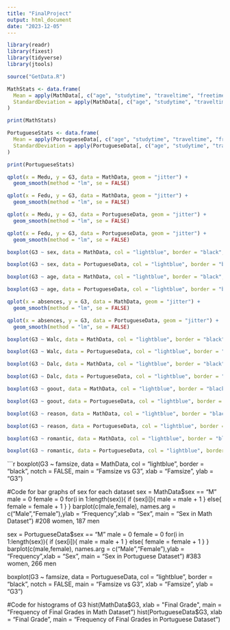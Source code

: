 ```yaml
---
title: "FinalProject"
output: html_document
date: "2023-12-05"
---
```


```r
library(readr)
library(fixest)
library(tidyverse)
library(jtools)
```

```r
source("GetData.R")
```

```r
MathStats <- data.frame(
  Mean = apply(MathData[, c("age", "studytime", "traveltime", "freetime", "famrel", "goout", "failures", "Medu", "Fedu", "health", "absences", "Dalc", "Walc", "G3")], 2, mean),
  StandardDeviation = apply(MathData[, c("age", "studytime", "traveltime", "freetime", "famrel", "goout", "failures", "Medu", "Fedu", "health", "absences", "Dalc", "Walc", "G3")], 2, sd)
)

print(MathStats)

PortugueseStats <- data.frame(
  Mean = apply(PortugueseData[, c("age", "studytime", "traveltime", "freetime", "famrel", "goout", "failures", "Medu", "Fedu", "health", "absences", "Dalc", "Walc", "G3")], 2, mean),
  StandardDeviation = apply(PortugueseData[, c("age", "studytime", "traveltime", "freetime", "famrel", "goout", "failures", "Medu", "Fedu", "health", "absences", "Dalc", "Walc", "G3")], 2, sd)
)

print(PortugueseStats)
```

```r
qplot(x = Medu, y = G3, data = MathData, geom = "jitter") +
  geom_smooth(method = "lm", se = FALSE)
```

```r
qplot(x = Fedu, y = G3, data = MathData, geom = "jitter") +
  geom_smooth(method = "lm", se = FALSE)
```

```r
qplot(x = Medu, y = G3, data = PortugueseData, geom = "jitter") +
  geom_smooth(method = "lm", se = FALSE)
```

```r
qplot(x = Fedu, y = G3, data = PortugueseData, geom = "jitter") +
  geom_smooth(method = "lm", se = FALSE)
```

```r
boxplot(G3 ~ sex, data = MathData, col = "lightblue", border = "black", notch = FALSE, main = "Sex vs G3", xlab = "Sex", ylab = "G3")
```

```r
boxplot(G3 ~ sex, data = PortugueseData, col = "lightblue", border = "black", notch = FALSE, main = "Sex vs G3", xlab = "Sex", ylab = "G3")
```

```r
boxplot(G3 ~ age, data = MathData, col = "lightblue", border = "black", notch = FALSE, main = "Age vs G3", xlab = "Age", ylab = "G3")
```

```r
boxplot(G3 ~ age, data = PortugueseData, col = "lightblue", border = "black", notch = FALSE, main = "Age vs G3", xlab = "Age", ylab = "G3")
```

```r
qplot(x = absences, y = G3, data = MathData, geom = "jitter") +
  geom_smooth(method = "lm", se = FALSE)
```

```r
qplot(x = absences, y = G3, data = PortugueseData, geom = "jitter") +
  geom_smooth(method = "lm", se = FALSE)
```

```r
boxplot(G3 ~ Walc, data = MathData, col = "lightblue", border = "black", notch = FALSE, main = "Walc vs G3", xlab = "Walc", ylab = "G3")
```

```r
boxplot(G3 ~ Walc, data = PortugueseData, col = "lightblue", border = "black", notch = FALSE, main = "Walc vs G3", xlab = "Walc", ylab = "G3")
```

```r
boxplot(G3 ~ Dalc, data = MathData, col = "lightblue", border = "black", notch = FALSE, main = "Dalc vs G3", xlab = "Dalc", ylab = "G3")
```

```r
boxplot(G3 ~ Dalc, data = PortugueseData, col = "lightblue", border = "black", notch = FALSE, main = "Dalc vs G3", xlab = "Dalc", ylab = "G3")
```

```r
boxplot(G3 ~ goout, data = MathData, col = "lightblue", border = "black", notch = FALSE, main = "Goout vs G3", xlab = "Goout", ylab = "G3")
```

```r
boxplot(G3 ~ goout, data = PortugueseData, col = "lightblue", border = "black", notch = FALSE, main = "Goout vs G3", xlab = "Goout", ylab = "G3")
```

```r
boxplot(G3 ~ reason, data = MathData, col = "lightblue", border = "black", notch = FALSE, main = "Reason vs G3", xlab = "Reason", ylab = "G3")
```

```r
boxplot(G3 ~ reason, data = PortugueseData, col = "lightblue", border = "black", notch = FALSE, main = "Reason vs G3", xlab = "Reason", ylab = "G3")
```

```r
boxplot(G3 ~ romantic, data = MathData, col = "lightblue", border = "black", notch = FALSE, main = "Romantic vs G3", xlab = "Romantic", ylab = "G3")
```

```r
boxplot(G3 ~ romantic, data = PortugueseData, col = "lightblue", border = "black", notch = FALSE, main = "Romantic vs G3", xlab = "Romantic", ylab = "G3")
```


```r
boxplot(G3 ~ famsize, data = MathData, col = "lightblue", border = "black", notch = FALSE, main = "Famsize vs G3", xlab = "Famsize", ylab = "G3")

#Code for bar graphs of sex for each dataset
sex = MathData$sex == "M"
male = 0
female = 0
for(i in 1:length(sex)){
  if (sex[i]){
    male = male + 1
  }
  else{
    female = female + 1
  }
}
barplot(c(male,female), names.arg = c("Male","Female"),ylab = "Frequency",xlab = "Sex", main = "Sex in Math Dataset")
#208 women, 187 men


sex = PortugueseData$sex == "M"
male = 0
female = 0
for(i in 1:length(sex)){
  if (sex[i]){
    male = male + 1
  }
  else{
    female = female + 1
  }
}
barplot(c(male,female), names.arg = c("Male","Female"),ylab = "Frequency",xlab = "Sex", main = "Sex in Portuguese Dataset")
#383 women, 266 men

boxplot(G3 ~ famsize, data = PortugueseData, col = "lightblue", border = "black", notch = FALSE, main = "Famsize vs G3", xlab = "Famsize", ylab = "G3")

#Code for histograms of G3
hist(MathData$G3, xlab = "Final Grade", main = "Frequency of Final Grades in Math Dataset")
hist(PortugueseData$G3, xlab = "Final Grade", main = "Frequency of Final Grades in Portuguese Dataset")
